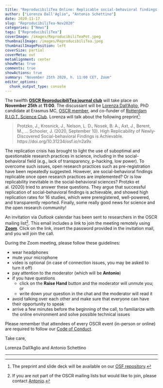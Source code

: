 ```yaml
---
title: "ReproducibiliTea Online: Replicable social-behavioral findings are achievable"
author: ["Lorenza Dall'Aglio", "Antonio Schettino"]
date: 2020-11-17
slug: "ReproducibiliTea-Nov2020"
categories: ["News"]
tags: ["ReproducibiliTea"]
coverImage: /images/ReproducibiliTeaPot.jpeg
thumbnailImage: /images/ReproducibiliTea.jpeg
thumbnailImagePosition: left
coverSize: partial
coverMeta: out
metaAlignment: center
showMeta: true
comments: true
showActions: true
summary: "November 25th 2020, h. 11:00 CET, Zoom"
editor_options: 
  chunk_output_type: console
---
```


The twelfth [**OSCR ReproducibiliTea journal club**](https://www.openscience-rotterdam.com/2019/10/announcement-reproducibilitea/) will take place on **November 25th** at **11:00**. The discussant will be [Lorenza Dall'Aglio](https://lorenzada.github.io/), PhD candidate at Erasmus MC, [OSCR member](https://www.openscience-rotterdam.com/2020/02/dallaglio/), and co-funder of [Rotterdam R.I.O.T. Science Club](https://rdam-riot-science-club.github.io/). Lorenza will talk about the following preprint[^1]: 

> Protzko, J., Krosnick, J., Nelson, L. D., Nosek, B. A., Axt, J., Berent, M., … Schooler, J. (2020, September 10). High Replicability of Newly-Discovered Social-behavioral Findings is Achievable. https://doi.org/10.31234/osf.io/n2a9x

The replication crisis has brought to light the use of suboptimal and questionable research practices in science, including in the social-behavioral field (e.g., lack of transparency, p-hacking, low power). To overcome such issues, open research practices such as pre-registration have been repeatedly suggested. However, are social-behavioral findings replicable once open research practices are implemented? Or is low replicability inevitable in the social-behavioral sciences? Protzko et al. (2020) tried to answer these questions. They argue that successful replication of social-behavioral findings is achievable, and showed high replication rates for 16 studies, which were preregistered, well-powered, and transparently reported. Finally, some really good news for science and the open research community!

An invitation via *Outlook* calendar has been sent to researchers in the OSCR mailing list[^2]. This email includes a link to join the meeting remotely using [**Zoom**](https://zoom.us/). Click on the link, insert the password provided in the invitation mail, and you will join the call.

During the Zoom meeting, please follow these guidelines:

* wear headphones
* mute your microphone
* video is optional (in case of connection issues, you may be asked to turn it off)
* pay attention to the moderator (which will be **Antonio**)
* if you have questions
  - click on the **Raise Hand** button and the moderator will unmute you; or
  - write down your question in the chat and the moderator will read it
* avoid talking over each other and make sure that everyone can have their opportunity to speak
* arrive a few minutes before the beginning of the call, to familiarize with the online environment and solve possible technical issues

Please remember that attendees of every OSCR event (in-person or online) are required to follow our [Code of Conduct](https://www.openscience-rotterdam.com/coc/).

Take care,

Lorenza Dall'Aglio and Antonio Schettino

***

[^1]: The preprint and slide deck will be available on our [OSF repository](https://osf.io/yk9pf/).
[^2]: If you are not part of the OSCR mailing lists but would like to join, please contact [Antonio](mailto:schettino@eur.nl).


